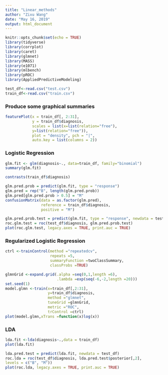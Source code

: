---
title: "Linear_methods"
author: "Zixu Wang"
date: "May 16, 2019"
output: html_document
---

```{r setup, include=FALSE}
knitr::opts_chunk$set(echo = TRUE)
library(tidyverse) 
library(corrplot) 
library(caret) 
library(glmnet)
library(MASS)
library(e1071)
library(mlbench)
library(pROC)
library(AppliedPredictiveModeling)
```
```{r}
test_df<-read.csv("test.csv")
train_df<-read.csv("train.csv")
```

### Produce some graphical summaries
```{r}
featurePlot(x = train_df[, 2:31],
            y = train_df$diagnosis,
            scales = list(x=list(relation="free"),
            y=list(relation="free")),
            plot = "density", pch = "|",
            auto.key = list(columns = 2))
```

### Logistic Regression
```{r}
glm.fit <- glm(diagnosis~., data=train_df, family="binomial")
summary(glm.fit)

contrasts(train_df$diagnosis)

glm.pred.prob = predict(glm.fit, type = "response")
glm.pred = rep("B", length(glm.pred.prob))
glm.pred[glm.pred.prob > 0.5] = "M"
confusionMatrix(data = as.factor(glm.pred),
                reference = train_df$diagnosis,
                positive = "M")

glm.pred.prob.test = predict(glm.fit, type = "response", newdata = test_df)
roc.glm.test = roc(test_df$diagnosis, glm.pred.prob.test)
plot(roc.glm.test, legacy.axes = TRUE, print.auc = TRUE)

```

### Regularized Logistic Regression
```{r}
ctrl <-trainControl(method ="repeatedcv",
                    repeats =5,
                    summaryFunction =twoClassSummary,
                    classProbs =TRUE)

glmnGrid <-expand.grid(.alpha =seq(0,1,length =6),
                       .lambda =exp(seq(-6,-2,length =20)))
set.seed(1)
model.glmn <-train(x=train_df[,2:31],
                   y=train_df$diagnosis,
                   method ="glmnet",
                   tuneGrid =glmnGrid,
                   metric ="ROC",
                   trControl =ctrl)
plot(model.glmn,xTrans =function(x)log(x))
```

### LDA
```{r}
lda.fit <-lda(diagnosis~.,data = train_df)
plot(lda.fit)

lda.pred.test = predict(lda.fit, newdata = test_df)
roc.lda = roc(test_df$diagnosis, lda.pred.test$posterior[,2],
levels = c("B", "M"))
plot(roc.lda, legacy.axes = TRUE, print.auc = TRUE)
```

